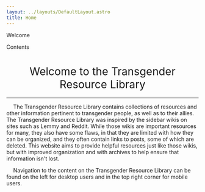 ```yaml
---
layout: ../layouts/DefaultLayout.astro
title: Home
---
```


<div id="toc" class="contents-table">
  <ul>
    <li><a href="#welcome-to-the-transgender-resource-library">Welcome</a></li>
  </ul>
  <span><p>Contents</p></span>
</div>

<h1 style="text-align:center; font-weight:normal;">Welcome to the Transgender Resource Library</h1>

---

&emsp; The Transgender Resource Library contains collections of resources and other information
pertinent to transgender people, as well as to their allies. The Transgender Resource Library
was inspired by the sidebar wikis on sites such as Lemmy and Reddit. While those wikis are important
resources for many, they also have some flaws, in that they are limited with how they can be 
organized, and they often contain links to posts, some of which are deleted. This website aims
to provide helpful resources just like those wikis, but with improved organization and with
archives to help ensure that information isn't lost.

&emsp; Navigation to the content on the Transgender Resource Library can be found on the left for
desktop users and in the top right corner for mobile users.



